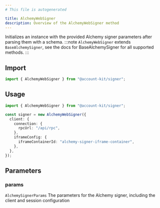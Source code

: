 ```yaml
---
# This file is autogenerated

title: AlchemyWebSigner
description: Overview of the AlchemyWebSigner method
---
```


Initializes an instance with the provided Alchemy signer parameters after parsing them with a schema.
:::note
`AlchemyWebSigner` extends `BaseAlchemySigner`, see the docs for BaseAlchemySigner for all supported methods.
:::

## Import

```ts
import { AlchemyWebSigner } from "@account-kit/signer";
```

## Usage

```ts
import { AlchemyWebSigner } from "@account-kit/signer";

const signer = new AlchemyWebSigner({
  client: {
    connection: {
      rpcUrl: "/api/rpc",
    },
    iframeConfig: {
      iframeContainerId: "alchemy-signer-iframe-container",
    },
  },
});
```

## Parameters

### params

`AlchemySignerParams`
The parameters for the Alchemy signer, including the client and session configuration
